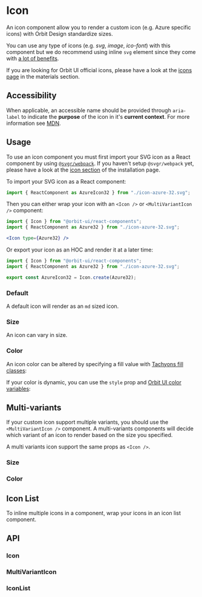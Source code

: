
<Meta
    title="Components/Icon"
    id="icon"
/>

# Icon

<Tagline>An icon component allow you to render a custom icon (e.g. Azure specific icons) with Orbit Design standardize sizes.</Tagline>

<ComponentInfo
    usage="import { Icon, MultiVariantIcon, IconList } from @react-components"
    githubPath="/packages/react-components/src/icons/src"
/>

You can use any type of icons (e.g. _svg_, _image_, _ico-font_) with this component but we do recommend using inline `svg` element since they come with [a lot of benefits](https://www.jotform.com/blog/why-you-should-embed-svg-inline-98570).

If you are looking for Orbit UI official icons, please have a look at the [icons page](?path=/docs/icon-gallery#gallery) in the materials section.

## Accessibility

When applicable, an accessible name should be provided through `aria-label` to indicate the **purpose** of the icon in it's **current context**. For more information see [MDN](https://developer.mozilla.org/en-US/docs/Web/Accessibility/ARIA/ARIA_Techniques/Using_the_aria-label_attribute).

## Usage

To use an icon component you must first import your SVG icon as a React component by using [`@svgr/webpack`](https://react-svgr.com/docs/getting-started/). If you haven't setup `@svgr/webpack` yet, please have a look at the [icon section](?path=/docs/getting-started-installation--page#icons) of the installation page.

To import your SVG icon as a React component:

```jsx
import { ReactComponent as AzureIcon32 } from "./icon-azure-32.svg";
```

Then you can either wrap your icon with an `<Icon />` or `<MultiVariantIcon />` component:

```jsx
import { Icon } from "@orbit-ui/react-components";
import { ReactComponent as Azure32 } from "./icon-azure-32.svg";

<Icon type={Azure32} />
```

Or export your icon as an HOC and render it at a later time:

```jsx
import { Icon } from "@orbit-ui/react-components";
import { ReactComponent as Azure32 } from "./icon-azure-32.svg";

export const AzureIcon32 = Icon.create(Azure32);
```

<IndexFileUsage />

### Default

A default icon will render as an `md` sized icon.

<Preview>
    <Story name="default">
        <CheckeredBackground>
            <Icon type={AzureIcon32} />
        </CheckeredBackground>
    </Story>
</Preview>

### Size

An icon can vary in size.

<Preview>
    <Story name="size">
        <CheckeredBackground>
            <Inline verticalAlign="center" gap={2}>
                <Icon type={AzureIcon32} size="2xs" />
                <Icon type={AzureIcon32} size="xs" />
                <Icon type={AzureIcon32} size="sm" />
                <Icon type={AzureIcon32} />
                <Icon type={AzureIcon32} size="lg" />
                <Icon type={AzureIcon32} size="xl" />
            </Inline>
        </CheckeredBackground>
    </Story>
</Preview>

### Color

An icon color can be altered by specifying a fill value with [Tachyons fill classes](?path=/docs/materials-colors--page#tachyons):

<Preview>
    <Story name="color">
        <CheckeredBackground>
            <Inline verticalAlign="end" gap={2}>
                <Icon type={AzureIcon32} size="lg" className="fill-primary-100" />
                <Icon type={AzureIcon32} size="lg" className="fill-primary-500" />
                <Icon type={AzureIcon32} size="lg" className="fill-primary-900" />
            </Inline>
        </CheckeredBackground>
    </Story>
</Preview>

If your color is dynamic, you can use the `style` prop and [Orbit UI color variables](?path=/docs/getting-started-foundation--page#colors):

<Preview>
    <Story name="dynamic-color">
        <CheckeredBackground>
            <Inline verticalAlign="end" gap={2}>
                <Icon type={AzureIcon32} size="lg" style={{ fill: "var(--primary-100)" }} />
                <Icon type={AzureIcon32} size="lg" style={{ fill: "var(--primary-500)" }} />
                <Icon type={AzureIcon32} size="lg" style={{ fill: "var(--primary-900)" }} />
            </Inline>
        </CheckeredBackground>
    </Story>
</Preview>

## Multi-variants

If your custom icon support multiple variants, you should use the `<MultiVariantIcon />` component. A multi-variants components will decide which variant of an icon to render based on the size you specified.

A multi variants icon support the same props as `<Icon />`.

### Size

<Preview>
    <Story name="multi-variants size">
        <CheckeredBackground>
            <Inline verticalAlign="center" gap={2}>
                <MultiVariantIcon type24={FilterIcon24} type32={FilterIcon32} size="2xs" />
                <MultiVariantIcon type24={FilterIcon24} type32={FilterIcon32} size="xs" />
                <MultiVariantIcon type24={FilterIcon24} type32={FilterIcon32} size="sm" />
                <MultiVariantIcon type24={FilterIcon24} type32={FilterIcon32} />
                <MultiVariantIcon type24={FilterIcon24} type32={FilterIcon32} size="lg" />
                <MultiVariantIcon type24={FilterIcon24} type32={FilterIcon32} size="xl" />
            </Inline>
        </CheckeredBackground>
    </Story>
</Preview>

### Color

<Preview>
    <Story name="multi-variants color">
        <CheckeredBackground>
            <Inline verticalAlign="end" gap={2}>
                <MultiVariantIcon type24={FilterIcon24} type32={FilterIcon32} size="lg" className="fill-primary-100" />
                <MultiVariantIcon type24={FilterIcon24} type32={FilterIcon32} size="lg" className="fill-primary-500" />
                <MultiVariantIcon type24={FilterIcon24} type32={FilterIcon32} size="lg" className="fill-primary-900" />
            </Inline>
        </CheckeredBackground>
    </Story>
</Preview>

## Icon List

To inline multiple icons in a component, wrap your icons in an icon list component.

<Preview>
    <Story name="icon list">
        <IconList>
            <Icon type={AzureIcon32} />
            <Icon type={FilterIcon32} />
        </IconList>
    </Story>
</Preview>

## API

### Icon

<ComponentInfo
    usage="import { Icon } from @react-components"
    compact
/>

<ArgsTable of={InnerIcon} />

### MultiVariantIcon

<ComponentInfo
    usage="import { MultiVariantIcon } from @react-components"
    compact
/>

<ArgsTable of={InnerMultiVariantIcon} />

### IconList

<ComponentInfo
    usage="import { IconList } from @react-components"
    compact
/>

<ArgsTable of={InnerIconList} />
